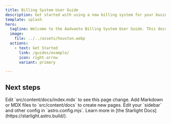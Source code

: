 ```yaml
---
title: Billing System User Guide
description: Get started with using a new billing system for your business.
template: splash
hero:
  tagline: Welcome to the Aadvanto Billing System User Guide. This document is structured to help users navigate and utilize the Aadvanto billing platform efficiently.
  image:
    file: ../../assets/houston.webp
  actions:
    - text: Get Started
      link: /guides/example/
      icon: right-arrow
      variant: primary

---
```



## Next steps

<CardGrid stagger>
	<Card title="Update content" icon="pencil">
		Edit `src/content/docs/index.mdx` to see this page change.
	</Card>
	<Card title="Add new content" icon="add-document">
		Add Markdown or MDX files to `src/content/docs` to create new pages.
	</Card>
	<Card title="Configure your site" icon="setting">
		Edit your `sidebar` and other config in `astro.config.mjs`.
	</Card>
	<Card title="Read the docs" icon="open-book">
		Learn more in [the Starlight Docs](https://starlight.astro.build/).
	</Card>
</CardGrid>
